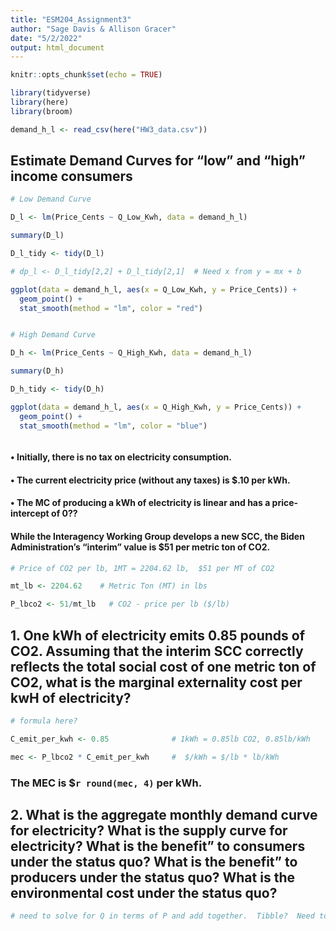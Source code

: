 ```yaml
---
title: "ESM204_Assignment3"
author: "Sage Davis & Allison Gracer"
date: "5/2/2022"
output: html_document
---
```


```r
knitr::opts_chunk$set(echo = TRUE)

library(tidyverse)
library(here)
library(broom)
```


```r
demand_h_l <- read_csv(here("HW3_data.csv"))
```


## Estimate Demand Curves for "low" and "high" income consumers


```r

# Low Demand Curve

D_l <- lm(Price_Cents ~ Q_Low_Kwh, data = demand_h_l)

summary(D_l)

D_l_tidy <- tidy(D_l)

# dp_l <- D_l_tidy[2,2] + D_l_tidy[2,1]  # Need x from y = mx + b

ggplot(data = demand_h_l, aes(x = Q_Low_Kwh, y = Price_Cents)) +
  geom_point() +
  stat_smooth(method = "lm", color = "red")


# High Demand Curve

D_h <- lm(Price_Cents ~ Q_High_Kwh, data = demand_h_l)

summary(D_h)

D_h_tidy <- tidy(D_h)

ggplot(data = demand_h_l, aes(x = Q_High_Kwh, y = Price_Cents)) +
  geom_point() +
  stat_smooth(method = "lm", color = "blue")



```

#### • Initially, there is no tax on electricity consumption.
#### • The current electricity price (without any taxes) is $.10 per kWh.
#### • The MC of producing a kWh of electricity is linear and has a price-intercept of 0??

#### While the Interagency Working Group develops a new SCC, the Biden Administration's "interim" value is $51 per metric ton of CO2.

```r
# Price of CO2 per lb, 1MT = 2204.62 lb,  $51 per MT of CO2

mt_lb <- 2204.62    # Metric Ton (MT) in lbs

P_lbco2 <- 51/mt_lb   # CO2 - price per lb ($/lb)

```

## 1. One kWh of electricity emits 0.85 pounds of CO2. Assuming that the interim SCC correctly reflects the total social cost of one metric ton of CO2, what is the marginal externality cost per kwH of electricity?

```r
# formula here?

C_emit_per_kwh <- 0.85              # 1kWh = 0.85lb CO2, 0.85lb/kWh

mec <- P_lbco2 * C_emit_per_kwh     #  $/kWh = $/lb * lb/kWh


```

### The MEC is $`r round(mec, 4)` per kWh.

##  2. What is the aggregate monthly demand curve for electricity? What is the supply curve for electricity? What is the benefit" to consumers under the status quo? What is the benefit" to producers under the status quo? What is the environmental cost under the status quo?

```r
# need to solve for Q in terms of P and add together.  Tibble?  Need to get all lines on one graph by joining...

```

